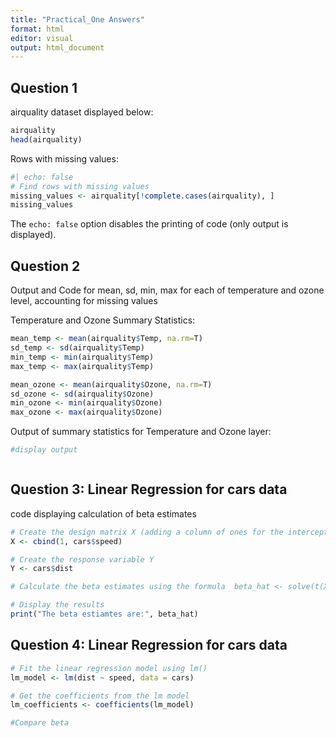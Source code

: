 ---
title: "Practical_One Answers"
format: html
editor: visual
output: html_document 
---

## Question  1

airquality dataset displayed below:

```{r}
airquality
head(airquality)

```

Rows with missing values:

```{r}
#| echo: false
# Find rows with missing values  
missing_values <- airquality[!complete.cases(airquality), ]  
missing_values
```

The `echo: false` option disables the printing of code (only output is displayed).

## Question  2

Output and Code for mean, sd, min, max for each of temperature and ozone level, accounting for missing values

Temperature and Ozone Summary Statistics:

```{r}
mean_temp <- mean(airquality$Temp, na.rm=T)
sd_temp <- sd(airquality$Temp)
min_temp <- min(airquality$Temp)
max_temp <- max(airquality$Temp)

mean_ozone <- mean(airquality$Ozone, na.rm=T)
sd_ozone <- sd(airquality$Ozone)
min_ozone <- min(airquality$Ozone)
max_ozone <- max(airquality$Ozone)


```

Output of summary statistics for Temperature and Ozone layer:

```{r}
#display output 



```

## Question  3: Linear Regression for cars data 

code displaying calculation of beta estimates

```{r}
# Create the design matrix X (adding a column of ones for the intercept)  
X <- cbind(1, cars$speed)

# Create the response variable Y  
Y <- cars$dist  

# Calculate the beta estimates using the formula  beta_hat <- solve(t(X) %*% X) %*% (t(X) %*% Y)  

# Display the results  
print("The beta estiamtes are:", beta_hat) 
```

## Question  4: Linear Regression for cars data 

```{r}
# Fit the linear regression model using lm()  
lm_model <- lm(dist ~ speed, data = cars)  

# Get the coefficients from the lm model  
lm_coefficients <- coefficients(lm_model) 

#Compare beta 

```
